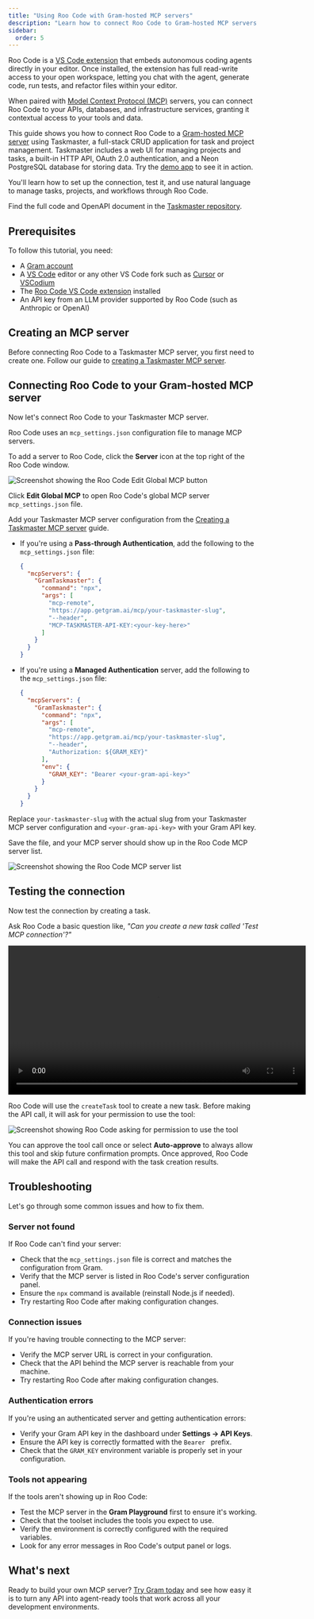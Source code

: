 ```yaml
---
title: "Using Roo Code with Gram-hosted MCP servers"
description: "Learn how to connect Roo Code to Gram-hosted MCP servers to give your AI coding assistant access to your APIs and tools in VS Code."
sidebar:
  order: 5
---
```


Roo Code is a [VS Code extension](https://marketplace.visualstudio.com/items?itemName=RooVeterinaryInc.roo-cline) that embeds autonomous coding agents directly in your editor. Once installed, the extension has full read-write access to your open workspace, letting you chat with the agent, generate code, run tests, and refactor files within your editor.

When paired with [Model Context Protocol (MCP)](https://modelcontextprotocol.io/) servers, you can connect Roo Code to your APIs, databases, and infrastructure services, granting it contextual access to your tools and data.

This guide shows you how to connect Roo Code to a [Gram-hosted MCP server](/blog/the-easiest-way-to-host-mcp-servers) using Taskmaster, a full-stack CRUD application for task and project management. Taskmaster includes a web UI for managing projects and tasks, a built-in HTTP API, OAuth 2.0 authentication, and a Neon PostgreSQL database for storing data. Try the [demo app](https://taskmaster-speakeasyapi.vercel.app/) to see it in action.

You'll learn how to set up the connection, test it, and use natural language to manage tasks, projects, and workflows through Roo Code.

Find the full code and OpenAPI document in the [Taskmaster repository](https://github.com/speakeasy-api/taskmaster).

## Prerequisites

To follow this tutorial, you need:

- A [Gram account](https://app.getgram.ai)
- A [VS Code](https://code.visualstudio.com/) editor or any other VS Code fork such as [Cursor](https://www.cursor.com/) or [VSCodium](https://vscodium.com/)
- The [Roo Code VS Code extension](https://marketplace.visualstudio.com/items?itemName=RooVeterinaryInc.roo-cline) installed
- An API key from an LLM provider supported by Roo Code (such as Anthropic or OpenAI)

## Creating an MCP server

Before connecting Roo Code to a Taskmaster MCP server, you first need to create one. Follow our guide to [creating a Taskmaster MCP server](/build-mcp/creating-taskmaster-mcp-server).

## Connecting Roo Code to your Gram-hosted MCP server

Now let's connect Roo Code to your Taskmaster MCP server.

Roo Code uses an `mcp_settings.json` configuration file to manage MCP servers.

To add a server to Roo Code, click the **Server** icon at the top right of the Roo Code window.

![Screenshot showing the Roo Code Edit Global MCP button](/img/guides/mcp-installing-roo-code/roo-code-mcp-button.png)

Click **Edit Global MCP** to open Roo Code's global MCP server `mcp_settings.json` file.

Add your Taskmaster MCP server configuration from the [Creating a Taskmaster MCP server](/build-mcp/creating-taskmaster-mcp-server) guide.

- If you're using a **Pass-through Authentication**, add the following to the `mcp_settings.json` file:

    ```json
    {
      "mcpServers": {
        "GramTaskmaster": {
          "command": "npx",
          "args": [
            "mcp-remote",
            "https://app.getgram.ai/mcp/your-taskmaster-slug",
            "--header",
            "MCP-TASKMASTER-API-KEY:<your-key-here>"
          ]
        }
      }
    }
    ```

- If you're using a **Managed Authentication** server, add the following to the `mcp_settings.json` file:

    ```json
    {
      "mcpServers": {
        "GramTaskmaster": {
          "command": "npx",
          "args": [
            "mcp-remote",
            "https://app.getgram.ai/mcp/your-taskmaster-slug",
            "--header",
            "Authorization: ${GRAM_KEY}"
          ],
          "env": {
            "GRAM_KEY": "Bearer <your-gram-api-key>"
          }
        }
      }
    }
    ```

Replace `your-taskmaster-slug` with the actual slug from your Taskmaster MCP server configuration and `<your-gram-api-key>` with your Gram API key.

Save the file, and your MCP server should show up in the Roo Code MCP server list.

![Screenshot showing the Roo Code MCP server list](/img/guides/mcp-installing-roo-code/roo-code-installed-server.png)

## Testing the connection

Now test the connection by creating a task.

Ask Roo Code a basic question like, *"Can you create a new task called 'Test MCP connection'?"*

<video width="600" controls>
  <source src="/videos/roo-code-get-tasks.mp4" type="video/mp4" />
    Your browser does not support the video tag.
</video>

Roo Code will use the `createTask` tool to create a new task. Before making the API call, it will ask for your permission to use the tool:

![Screenshot showing Roo Code asking for permission to use the tool](/img/guides/mcp-installing-roo-code/roo-code-tool-permission.png)

You can approve the tool call once or select **Auto-approve** to always allow this tool and skip future confirmation prompts. Once approved, Roo Code will make the API call and respond with the task creation results.

## Troubleshooting

Let's go through some common issues and how to fix them.

### Server not found

If Roo Code can't find your server:

- Check that the `mcp_settings.json` file is correct and matches the configuration from Gram.
- Verify that the MCP server is listed in Roo Code's server configuration panel.
- Ensure the `npx` command is available (reinstall Node.js if needed).
- Try restarting Roo Code after making configuration changes.

### Connection issues

If you're having trouble connecting to the MCP server:

- Verify the MCP server URL is correct in your configuration.
- Check that the API behind the MCP server is reachable from your machine.
- Try restarting Roo Code after making configuration changes.

### Authentication errors

If you're using an authenticated server and getting authentication errors:

- Verify your Gram API key in the dashboard under **Settings -> API Keys**.
- Ensure the API key is correctly formatted with the `Bearer ` prefix.
- Check that the `GRAM_KEY` environment variable is properly set in your configuration.

### Tools not appearing

If the tools aren't showing up in Roo Code:

- Test the MCP server in the **Gram Playground** first to ensure it's working.
- Check that the toolset includes the tools you expect to use.
- Verify the environment is correctly configured with the required variables.
- Look for any error messages in Roo Code's output panel or logs.

## What's next

Ready to build your own MCP server? [Try Gram today](https://getgram.ai) and see how easy it is to turn any API into agent-ready tools that work across all your development environments.

